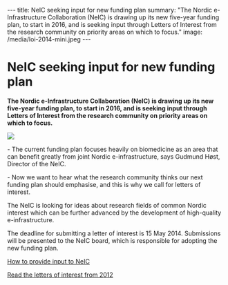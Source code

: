 ---
title: NeIC seeking input for new funding plan
summary: "The Nordic e-Infrastructure Collaboration (NeIC) is drawing up its new five-year funding plan, to start in 2016, and is seeking input through Letters of Interest from the research community on priority areas on which to focus."
image: /media/loi-2014-mini.jpeg
---
= NeIC seeking input for new funding plan = 

''' The Nordic e-Infrastructure Collaboration (NeIC) is drawing up its new five-year funding plan, to start in 2016, and is seeking input through Letters of Interest from the research community on priority areas on which to focus.'''

<a href="/media/loi-2014.jpeg">
<img class="smallpic" src="/media/loi-2014-mini.jpeg">
</a>

- The current funding plan focuses heavily on biomedicine as an area that can benefit greatly from joint Nordic e-infrastructure, says Gudmund Høst, Director of the NeIC.

- Now we want to hear what the research community thinks our next funding plan should emphasise, and this is why we call for letters of interest.

The NeIC is looking for ideas about research fields of common Nordic interest which can be further advanced by the development of high-quality e-infrastructure.

The deadline for submitting a letter of interest is 15 May 2014. Submissions will be presented to the NeIC board, which is responsible for adopting the new funding plan.

[https://wiki.neic.no/w/ext/img_auth.php/a/a9/14-09-01-Invitation-for-Letters-of-Interest.pdf How to provide input to NeIC]

[http://neic.nordforsk.org/about/collaboration-1/letters-of-interest/2012/collaboration/letters-of-interest Read the letters of interest from 2012]

